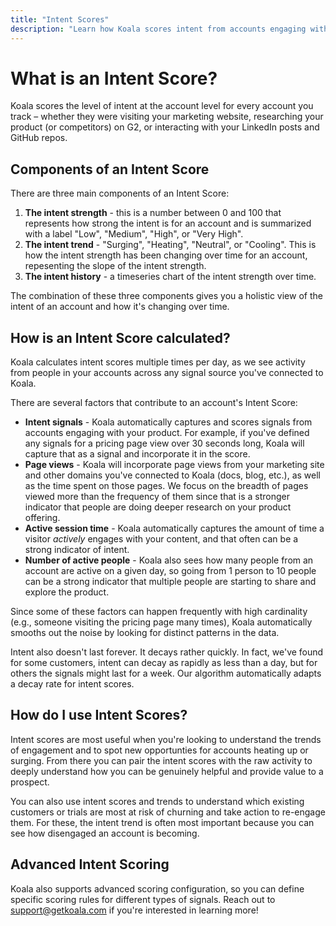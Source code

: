 ```yaml
---
title: "Intent Scores"
description: "Learn how Koala scores intent from accounts engaging with your product."
---
```


# What is an Intent Score?

Koala scores the level of intent at the account level for every account you track – whether they were visiting your marketing website, researching your product (or competitors) on G2, or interacting with your LinkedIn posts and GitHub repos.

## Components of an Intent Score

There are three main components of an Intent Score:

1. **The intent strength** - this is a number between 0 and 100 that represents how strong the intent is for an account and is summarized with a label "Low", "Medium", "High", or "Very High".
2. **The intent trend** - "Surging", "Heating", "Neutral", or "Cooling". This is how the intent strength has been changing over time for an account, repesenting the slope of the intent strength.
3. **The intent history** - a timeseries chart of the intent strength over time.

The combination of these three components gives you a holistic view of the intent of an account and how it's changing over time.

## How is an Intent Score calculated?

Koala calculates intent scores multiple times per day, as we see activity from people in your accounts across any signal source you've connected to Koala.

There are several factors that contribute to an account's Intent Score:

- **Intent signals** - Koala automatically captures and scores signals from accounts engaging with your product. For example, if you've defined any signals for a pricing page view over 30 seconds long, Koala will capture that as a signal and incorporate it in the score.
- **Page views** - Koala will incorporate page views from your marketing site and other domains you've connected to Koala (docs, blog, etc.), as well as the time spent on those pages. We focus on the breadth of pages viewed more than the frequency of them since that is a stronger indicator that people are doing deeper research on your product offering.
- **Active session time** - Koala automatically captures the amount of time a visitor _actively_ engages with your content, and that often can be a strong indicator of intent.
- **Number of active people** - Koala also sees how many people from an account are active on a given day, so going from 1 person to 10 people can be a strong indicator that multiple people are starting to share and explore the product.

Since some of these factors can happen frequently with high cardinality (e.g., someone visiting the pricing page many times), Koala automatically smooths out the noise by looking for distinct patterns in the data.

Intent also doesn't last forever. It decays rather quickly. In fact, we've found for some customers, intent can decay as rapidly as less than a day, but for others the signals might last for a week. Our algorithm automatically adapts a decay rate for intent scores.

## How do I use Intent Scores?

Intent scores are most useful when you're looking to understand the trends of engagement and to spot new opportunties for accounts heating up or surging. From there you can pair the intent scores with the raw activity to deeply understand how you can be genuinely helpful and provide value to a prospect.

You can also use intent scores and trends to understand which existing customers or trials are most at risk of churning and take action to re-engage them. For these, the intent trend is often most important because you can see how disengaged an account is becoming.

## Advanced Intent Scoring

Koala also supports advanced scoring configuration, so you can define specific scoring rules for different types of signals. Reach out to support@getkoala.com if you're interested in learning more!
